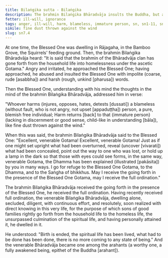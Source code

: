 ```yaml
---
title: Bilaṅgika sutta - Bilaṅgika
description: The brahmin Bilaṅgika Bhāradvāja insults the Buddha, but after the Buddha's response, he becomes a bhikkhu and soon attains arahantship.
fetter: ill-will, ignorance
tags: anger, ill-will, harm, blameless, immature person, sn, sn1-11, sn7
simile: fine dust thrown against the wind
slug: sn7.4
---
```


At one time, the Blessed One was dwelling in Rājagaha, in the Bamboo Grove, the Squirrels' feeding ground. Then, the brahmin Bilaṅgika Bhāradvāja heard: "It is said that the brahmin of the Bhāradvāja clan has gone forth from the household life into homelessness under the ascetic Gotama." Angry and irritated, he approached the Blessed One; having approached, he abused and insulted the Blessed One with impolite (coarse, rude [asabbha]) and harsh (rough, unkind [pharusa]) words.

Then the Blessed One, understanding with his mind the thoughts in the mind of the brahmin Bilaṅgika Bhāradvāja, addressed him in verse:

"Whoever harms (injures, opposes, hates, detests [dussati]) a blameless (without fault, who is not angry, not upset [appaduṭṭha]) person,
a pure, blemish free individual;
Harm returns [back] to that \{immature person} (lacking in discernment or good sense, child-like in understanding [bāla]),
like fine dust thrown against the wind."

When this was said, the brahmin Bilaṅgika Bhāradvāja said to the Blessed One: "Excellent, venerable Gotama! Excellent, venerable Gotama! Just as if one might set upright what had been overturned, reveal (uncover [vivarati]) what had been concealed, point out the way to one who was lost, or hold up a lamp in the dark so that those with eyes could see forms, in the same way, venerable Gotama, the Dhamma has been explained (illustrated [pakāsita]) by you in many ways. I go for refuge to the Blessed One Gotama, to the Dhamma, and to the Saṅgha of bhikkhus. May I receive the going forth in the presence of the Blessed One Gotama, may I receive the full ordination."

The brahmin Bilaṅgika Bhāradvāja received the going forth in the presence of the Blessed One, he received the full ordination. Having recently received full ordination, the venerable Bilaṅgika Bhāradvāja, dwelling alone, secluded, diligent, with continuous effort, and resolutely, soon realized with direct knowing in this very life, for the purpose of which sons of good families rightly go forth from the household life to the homeless life, the unsurpassed culmination of the spiritual life, and having personally attained it, he dwelled in it.

He understood: "Birth is ended, the spiritual life has been lived, what had to be done has been done, there is no more coming to any state of being." And the venerable Bhāradvāja became one among the arahants (a worthy one, a fully awakened being, epithet of the Buddha [arahant]).